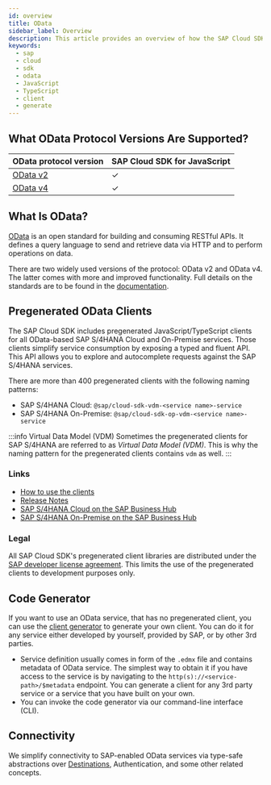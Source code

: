 ```yaml
---
id: overview
title: OData
sidebar_label: Overview
description: This article provides an overview of how the SAP Cloud SDK for JavaScript supports connecting to OData services.
keywords:
  - sap
  - cloud
  - sdk
  - odata
  - JavaScript
  - TypeScript
  - client
  - generate
---
```


## What OData Protocol Versions Are Supported?

| OData protocol version          | SAP Cloud SDK for JavaScript |
| ------------------------------- | ---------------------------- |
| [OData v2](odata-v2-client.mdx) | &#10003;                     |
| [OData v4](odata-v4-client.mdx) | &#10003;                     |

## What Is OData?

[OData](https://www.odata.org/) is an open standard for building and consuming RESTful APIs.
It defines a query language to send and retrieve data via HTTP and to perform operations on data.

There are two widely used versions of the protocol: OData v2 and OData v4.
The latter comes with more and improved functionality.
Full details on the standards are to be found in the [documentation](https://www.odata.org/documentation/).

## Pregenerated OData Clients

The SAP Cloud SDK includes pregenerated JavaScript/TypeScript clients for all OData-based SAP S/4HANA Cloud and On-Premise services.
Those clients simplify service consumption by exposing a typed and fluent API.
This API allows you to explore and autocomplete requests against the SAP S/4HANA services.

There are more than 400 pregenerated clients with the following naming patterns:

- SAP S/4HANA Cloud: `@sap/cloud-sdk-vdm-<service name>-service`
- SAP S/4HANA On-Premise: `@sap/cloud-sdk-op-vdm-<service name>-service`

:::info Virtual Data Model (VDM)
Sometimes the pregenerated clients for SAP S/4HANA are referred to as _Virtual Data Model (VDM)_.
This is why the naming pattern for the pregenerated clients contains `vdm` as well.
:::

### Links

- [How to use the clients](https://sap.github.io/cloud-sdk/docs/js/features/odata/execute-odata-request)
- [Release Notes](../../release-notes-sap-cloud-sdk-for-javascript-and-typescript)
- [SAP S/4HANA Cloud on the SAP Business Hub](https://api.sap.com/products/SAPS4HANACloud/overview)
- [SAP S/4HANA On-Premise on the SAP Business Hub](https://api.sap.com/products/SAPS4HANA/overview)

### Legal

All SAP Cloud SDK's pregenerated client libraries are distributed under the [SAP developer license agreement](https://tools.eu1.hana.ondemand.com/developer-license-3_1.txt).
This limits the use of the pregenerated clients to development purposes only.

## Code Generator

If you want to use an OData service, that has no pregenerated client, you can use the [client generator](generate-odata-client.mdx) to generate your own client.
You can do it for any service either developed by yourself, provided by SAP, or by other 3rd parties.

- Service definition usually comes in form of the `.edmx` file and contains metadata of OData service.
  The simplest way to obtain it if you have access to the service is by navigating to the `http(s)://<service-path>/$metadata` endpoint.
  You can generate a client for any 3rd party service or a service that you have built on your own.
- You can invoke the code generator via our command-line interface (CLI).

## Connectivity

We simplify connectivity to SAP-enabled OData services via type-safe abstractions over [Destinations](../connectivity/destination), Authentication, and some other related concepts.
